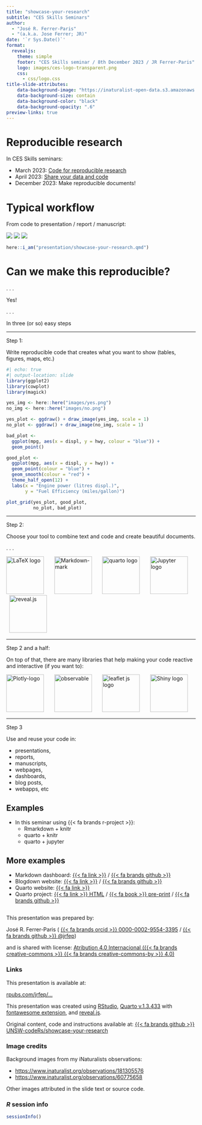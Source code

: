 ```yaml
---
title: "showcase-your-research"
subtitle: "CES Skills Seminars"  
author: 
  - "José R. Ferrer-Paris" 
  - "(a.k.a. Jose Ferrer; JR)"
date: '`r Sys.Date()`'
format: 
  revealjs:
    theme: simple
    footer: "CES Skills seminar / 8th December 2023 / JR Ferrer-Paris"
    logo: images/ces-logo-transparent.png
    css: 
      - css/logo.css
title-slide-attributes:
    data-background-image: "https://inaturalist-open-data.s3.amazonaws.com/photos/97201492/large.jpg"
    data-background-size: contain
    data-background-color: "black"
    data-background-opacity: ".6"
preview-links: true
---
```


# Reproducible research

In CES Skills seminars:

- March 2023: [Code for reproducible research](https://rpubs.com/jrfep/reproducible-code-presentation)
- April 2023: [Share your data and code](https://rpubs.com/jrfep/CES-skills-data-and-code)
- December 2023: Make reproducible documents!


# Typical workflow {.center}

From code to presentation / report / manuscript:

![](images/IDEs.gif){.fragment} ![](https://erconsult.eu/wp-content/uploads/2018/01/CopyPaste-300x200.jpg){.fragment} ![](images/offices.gif){.fragment}


```r
here::i_am("presentation/showcase-your-research.qmd")
```


# Can we make this reproducible?

. . .

Yes! 

. . .

In three (or so) easy steps


---

Step 1: 

Write reproducible code that creates what you want to show (tables, figures, maps, etc.) 

```r
#| echo: true
#| output-location: slide
library(ggplot2)
library(cowplot)
library(magick)

yes_img <- here::here("images/yes.png")
no_img <- here::here("images/no.png")

yes_plot <- ggdraw() + draw_image(yes_img, scale = 1)
no_plot <- ggdraw() + draw_image(no_img, scale = 1)

bad_plot <- 
  ggplot(mpg, aes(x = displ, y = hwy, colour = "blue")) +
  geom_point()

good_plot <- 
  ggplot(mpg, aes(x = displ, y = hwy)) +
  geom_point(colour = "blue") +
  geom_smooth(colour = "red") + 
  theme_half_open(12) +
  labs(x = "Engine power (litres displ.)",
       y = "Fuel Efficiency (miles/gallon)")

plot_grid(yes_plot, good_plot,
          no_plot, bad_plot) 
```

---

Step 2:

Choose your tool to combine text and code and create beautiful documents.

. . .

<a title="The original uploader was Alejo2083 at  Wikimedia Commons., optimised by Vulphere, Public domain, via Wikimedia Commons" href="https://commons.wikimedia.org/wiki/File:LaTeX_logo.svg"><img height="100" alt="LaTeX logo" src="https://upload.wikimedia.org/wikipedia/commons/thumb/9/92/LaTeX_logo.svg/512px-LaTeX_logo.svg.png"></a> &nbsp; &nbsp; &nbsp;
<a title="Dustin Curtis, CC0, via Wikimedia Commons" href="https://commons.wikimedia.org/wiki/File:Markdown-mark.svg"><img height="100" alt="Markdown-mark" src="https://upload.wikimedia.org/wikipedia/commons/thumb/4/48/Markdown-mark.svg/128px-Markdown-mark.svg.png"></a> &nbsp; &nbsp; &nbsp;
<a title="quarto logo" href="https://quarto.org"><img height="100" alt="quarto logo" src="https://quarto.org/quarto.png"></a> &nbsp; &nbsp; &nbsp;
<a title="Jupyter project logo" href="https://jupyter-notebook.readthedocs.io/"><img height="100" alt="Jupyter logo" src="https://jupyter-notebook.readthedocs.io/en/stable/_static/logo-rectangle.svg"></a> &nbsp; &nbsp; &nbsp; <a title="reveal.js logo" href="https://revealjs.com"><img height="100" alt="reveal.js" src="https://revealjs.com/images/logo/reveal-black-text.svg"></a>

---

Step 2 and a half:

On top of that, there are many libraries that help making your code reactive and interactive (if you want to):

<a title="Plotly wiki 12, CC BY-SA 4.0 &lt;https://creativecommons.org/licenses/by-sa/4.0&gt;, via Wikimedia Commons" href="https://commons.wikimedia.org/wiki/File:Plotly-logo.png"><img height = "100" alt="Plotly-logo" src="https://upload.wikimedia.org/wikipedia/commons/thumb/8/8a/Plotly-logo.png/512px-Plotly-logo.png"></a> &nbsp; &nbsp; &nbsp;
<a title="observable logo" href="https://observablehq.com/documentation/learn/overview"><img height="100" alt="observable" src="https://avatars.observableusercontent.com/avatar/5a51c3b908225a581d20577e488e2aba8cbc9541c52982c638638c370c3e5e8e?s=160&format=avif"></a> &nbsp; &nbsp; &nbsp;
<a title="leaflet js" href="https://leafletjs.com"><img height="100" alt="leaflet js logo" src="https://leafletjs.com/docs/images/logo-ua.png"></a> &nbsp; &nbsp; &nbsp;
<a title="Shiny" href="https://shiny.posit.co"><img height="100" alt="Shiny logo" src="https://shiny.posit.co/images/shiny-solo.png"></a>


---

Step 3

Use and reuse your code in:

- presentations,
- reports,
- manuscripts,
- webpages, 
- dashboards,
- blog posts,
- webapps, etc

## Examples

- In this seminar using {{< fa brands r-project >}}:
  - Rmarkdown + knitr
  - quarto + knitr
  - quarto + jupyter

## More examples

- Markdown dashboard: [{{< fa link >}}](https://neomapas.github.io/iNat-obs-dashboard/) / [{{< fa brands github >}}](https://github.com/NeoMapas/iNat-obs-dashboard)
- Blogdown website: [{{< fa link >}}](https://unsw-coders.netlify.app) / [{{< fa brands github >}}](https://github.com/unswcodeRs/codeRs_website)
- Quarto website: [{{< fa link >}}](https://neomapas.github.io)
- Quarto project: [{{< fa link >}} HTML](https://red-list-ecosystem.github.io/T6.1-SA-01-VE-01-Cordillera-Merida) / [{{< fa book >}} pre-print](https://ecoevorxiv.org/repository/view/6046/) / [{{< fa brands github >}}](https://github.com/red-list-ecosystem/T6.1-SA-01-VE-01-Cordillera-Merida)
  
## {.smaller background-image="https://inaturalist-open-data.s3.amazonaws.com/photos/315960404/large.jpeg" background-opacity="0.6"}

This presentation was prepared by:

José R. Ferrer-Paris ( [{{< fa brands orcid >}} 0000-0002-9554-3395](https://orcid.org/0000-0002-9554-3395) / [{{< fa brands github >}} @jrfep](https://github.com/jrfep))

and is shared with license: [ Atribution 4.0 Internacional ({{< fa brands creative-commons >}} {{< fa brands creative-commons-by >}} 4.0)](https://creativecommons.org/licenses/by/4.0/)

::: panel-tabset
### Links

This presentation is available at:

[rpubs.com/jrfep/...](https://rpubs.com/jrfep/)

This presentation was created using [RStudio](https://posit.co/products/open-source/rstudio/), [Quarto v.1.3.433](https://quarto.org/docs/presentations/) with [fontawesome extension](https://github.com/quarto-ext/fontawesome), and [reveal.js](https://revealjs.com/). 

Original content, code and instructions available at: [{{< fa brands github >}} UNSW-codeRs/showcase-your-research](https://github.com/UNSW-codeRs/showcase-your-research)

### Image credits

Background images from my iNaturalists observations:

- <https://www.inaturalist.org/observations/181305576>
- <https://www.inaturalist.org/observations/60775658>

Other images attributed in the slide text or source code.

### *R* session info

```r
sessionInfo()
```
:::

